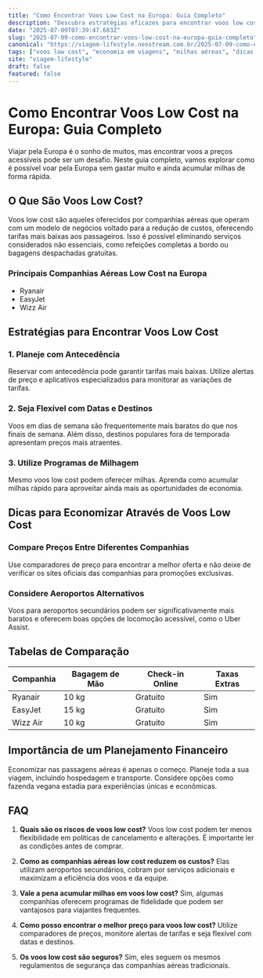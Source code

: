 ```yaml
---
title: "Como Encontrar Voos Low Cost na Europa: Guia Completo"
description: "Descubra estratégias eficazes para encontrar voos low cost na Europa e economize em suas viagens em 2025 com dicas práticas e insights valiosos."
date: "2025-07-09T07:39:47.683Z"
slug: "2025-07-09-como-encontrar-voos-low-cost-na-europa-guia-completo"
canonical: "https://viagem-lifestyle.neostream.com.br/2025-07-09-como-encontrar-voos-low-cost-na-europa-guia-completo"
tags: ["voos low cost", "economia em viagens", "milhas aéreas", "dicas de viagem", "2025"]
site: "viagem-lifestyle"
draft: false
featured: false
---
```


# Como Encontrar Voos Low Cost na Europa: Guia Completo

Viajar pela Europa é o sonho de muitos, mas encontrar voos a preços acessíveis pode ser um desafio. Neste guia completo, vamos explorar como é possível voar pela Europa sem gastar muito e ainda acumular milhas de forma rápida.

## O Que São Voos Low Cost?

Voos low cost são aqueles oferecidos por companhias aéreas que operam com um modelo de negócios voltado para a redução de custos, oferecendo tarifas mais baixas aos passageiros. Isso é possível eliminando serviços considerados não essenciais, como refeições completas a bordo ou bagagens despachadas gratuitas.

### Principais Companhias Aéreas Low Cost na Europa
- Ryanair
- EasyJet
- Wizz Air

## Estratégias para Encontrar Voos Low Cost

### 1. Planeje com Antecedência
Reservar com antecedência pode garantir tarifas mais baixas. Utilize alertas de preço e aplicativos especializados para monitorar as variações de tarifas.

### 2. Seja Flexível com Datas e Destinos
Voos em dias de semana são frequentemente mais baratos do que nos finais de semana. Além disso, destinos populares fora de temporada apresentam preços mais atraentes.

### 3. Utilize Programas de Milhagem
Mesmo voos low cost podem oferecer milhas. Aprenda como acumular milhas rápido para aproveitar ainda mais as oportunidades de economia.

## Dicas para Economizar Através de Voos Low Cost

### Compare Preços Entre Diferentes Companhias
Use comparadores de preço para encontrar a melhor oferta e não deixe de verificar os sites oficiais das companhias para promoções exclusivas.

### Considere Aeroportos Alternativos
Voos para aeroportos secundários podem ser significativamente mais baratos e oferecem boas opções de locomoção acessível, como o Uber Assist.

## Tabelas de Comparação

| Companhia | Bagagem de Mão | Check-in Online | Taxas Extras |
|-----------|----------------|-----------------|--------------|
| Ryanair   | 10 kg          | Gratuito        | Sim          |
| EasyJet   | 15 kg          | Gratuito        | Sim          |
| Wizz Air  | 10 kg          | Gratuito        | Sim          |

## Importância de um Planejamento Financeiro

Economizar nas passagens aéreas é apenas o começo. Planeje toda a sua viagem, incluindo hospedagem e transporte. Considere opções como fazenda vegana estadia para experiências únicas e econômicas.

## FAQ

1. **Quais são os riscos de voos low cost?**
   Voos low cost podem ter menos flexibilidade em políticas de cancelamento e alterações. É importante ler as condições antes de comprar.

2. **Como as companhias aéreas low cost reduzem os custos?**
   Elas utilizam aeroportos secundários, cobram por serviços adicionais e maximizam a eficiência dos voos e da equipe.

3. **Vale a pena acumular milhas em voos low cost?**
   Sim, algumas companhias oferecem programas de fidelidade que podem ser vantajosos para viajantes frequentes.

4. **Como posso encontrar o melhor preço para voos low cost?**
   Utilize comparadores de preços, monitore alertas de tarifas e seja flexível com datas e destinos.

5. **Os voos low cost são seguros?**
   Sim, eles seguem os mesmos regulamentos de segurança das companhias aéreas tradicionais.